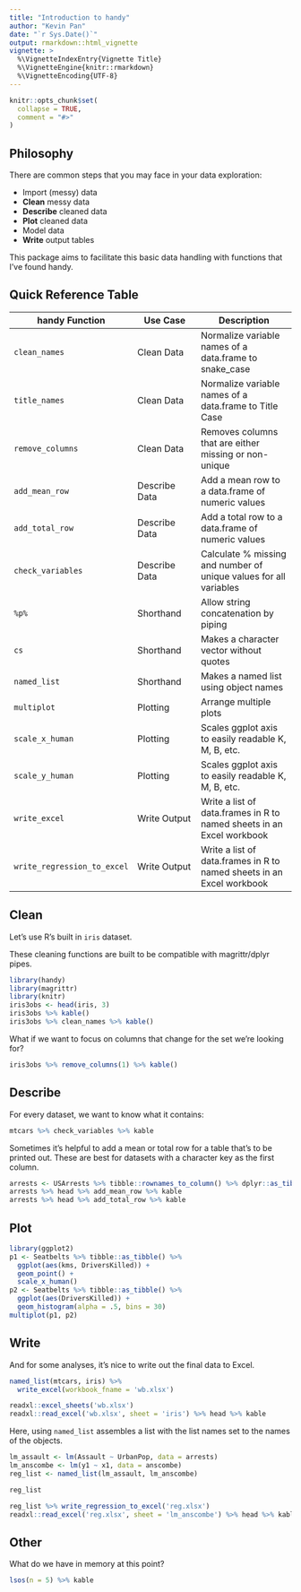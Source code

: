 ```yaml
---
title: "Introduction to handy"
author: "Kevin Pan"
date: "`r Sys.Date()`"
output: rmarkdown::html_vignette
vignette: >
  %\VignetteIndexEntry{Vignette Title}
  %\VignetteEngine{knitr::rmarkdown}
  %\VignetteEncoding{UTF-8}
---
```


```r
knitr::opts_chunk$set(
  collapse = TRUE,
  comment = "#>"
)
```

## Philosophy 

There are common steps that you may face in your data exploration:

- Import (messy) data
- **Clean** messy data
- **Describe** cleaned data
- **Plot** cleaned data
- Model data
- **Write** output tables

This package aims to facilitate this basic data handling with functions that I've found handy. 

## Quick Reference Table

| handy Function    | Use Case     | Description |
|-------------------|--------------|----------------------|
| `clean_names`     |  Clean Data      | Normalize variable names of a data.frame to snake_case |
| `title_names`     |  Clean Data      | Normalize variable names of a data.frame to Title Case |
| `remove_columns`  |  Clean Data      | Removes columns that are either missing or non-unique |   
| `add_mean_row`    |  Describe Data   | Add a mean row to a data.frame of numeric values |
| `add_total_row`   |  Describe Data   | Add a total row to a data.frame of numeric values |
| `check_variables` |  Describe Data   | Calculate % missing and number of unique values for all variables |
| `%p%`             |  Shorthand       | Allow string concatenation by piping |
| `cs`              |  Shorthand       | Makes a character vector without quotes |
| `named_list`      |  Shorthand       | Makes a named list using object names |
| `multiplot`       |  Plotting        | Arrange multiple plots |
| `scale_x_human`   |  Plotting        | Scales ggplot axis to easily readable K, M, B, etc. |
| `scale_y_human`   |  Plotting        | Scales ggplot axis to easily readable K, M, B, etc. |
| `write_excel`     |  Write Output    | Write a list of data.frames in R to named sheets in an Excel workbook |
| `write_regression_to_excel` | Write Output | Write a list of data.frames in R to named sheets in an Excel workbook |


## Clean 

Let's use R's built in `iris` dataset. 

These cleaning functions are built to be compatible with magrittr/dplyr pipes. 

```r
library(handy)
library(magrittr)
library(knitr)
iris3obs <- head(iris, 3) 
iris3obs %>% kable()
iris3obs %>% clean_names %>% kable()
```

What if we want to focus on columns that change for the set we're looking for?

```r
iris3obs %>% remove_columns(1) %>% kable()
```

## Describe

For every dataset, we want to know what it contains: 
```r
mtcars %>% check_variables %>% kable
```

Sometimes it's helpful to add a mean or total row for a table that's to be printed out. 
These are best for datasets with a character key as the first column. 
```r
arrests <- USArrests %>% tibble::rownames_to_column() %>% dplyr::as_tibble()
arrests %>% head %>% add_mean_row %>% kable
arrests %>% head %>% add_total_row %>% kable
```

## Plot 

```r
library(ggplot2)
p1 <- Seatbelts %>% tibble::as_tibble() %>% 
  ggplot(aes(kms, DriversKilled)) +
  geom_point() +
  scale_x_human() 
p2 <- Seatbelts %>% tibble::as_tibble() %>% 
  ggplot(aes(DriversKilled)) +
  geom_histogram(alpha = .5, bins = 30)
multiplot(p1, p2)
```

## Write

And for some analyses, it's nice to write out the final data to Excel.

```r
named_list(mtcars, iris) %>% 
  write_excel(workbook_fname = 'wb.xlsx')

readxl::excel_sheets('wb.xlsx')
readxl::read_excel('wb.xlsx', sheet = 'iris') %>% head %>% kable
```

Here, using `named_list` assembles a list with the list names set to the names of the objects.

```r
lm_assault <- lm(Assault ~ UrbanPop, data = arrests)
lm_anscombe <- lm(y1 ~ x1, data = anscombe)
reg_list <- named_list(lm_assault, lm_anscombe)

reg_list

reg_list %>% write_regression_to_excel('reg.xlsx')
readxl::read_excel('reg.xlsx', sheet = 'lm_anscombe') %>% head %>% kable
```

## Other

What do we have in memory at this point?
```r
lsos(n = 5) %>% kable
```

